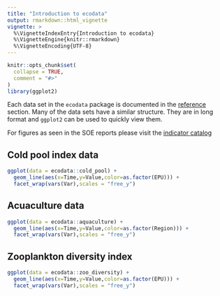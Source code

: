 ```yaml
---
title: "Introduction to ecodata"
output: rmarkdown::html_vignette
vignette: >
  %\VignetteIndexEntry{Introduction to ecodata}
  %\VignetteEngine{knitr::rmarkdown}
  %\VignetteEncoding{UTF-8}
---
```


```r
knitr::opts_chunk$set(
  collapse = TRUE,
  comment = "#>"
)
library(ggplot2)
```

Each data set in the `ecodata` package is documented in the [reference](https://noaa-edab.github.io/reference/) section. Many of the data sets have a similar structure. They are in long format and `ggplot2` can be used to quickly view them.

For figures as seen in the SOE reports please visit the [indicator catalog](https://noaa-edab.github.io/catalog/)

## Cold pool index data

```r
ggplot(data = ecodata::cold_pool) +
  geom_line(aes(x=Time,y=Value,color=as.factor(EPU))) +
  facet_wrap(vars(Var),scales = "free_y")
```

## Acuaculture data

```r
ggplot(data = ecodata::aquaculture) +
  geom_line(aes(x=Time,y=Value,color=as.factor(Region))) +
  facet_wrap(vars(Var),scales = "free_y")
```

## Zooplankton diversity index

```r
ggplot(data = ecodata::zoo_diversity) +
  geom_line(aes(x=Time,y=Value,color=as.factor(EPU))) +
  facet_wrap(vars(Var),scales = "free_y")
```

